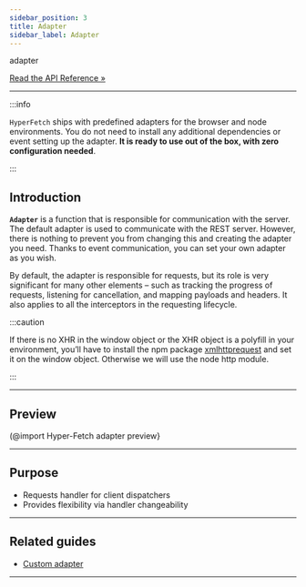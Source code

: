 ```yaml
---
sidebar_position: 3
title: Adapter
sidebar_label: Adapter
---
```


<div class="api-link">
  <div class="api-link-title">adapter</div>
  <div class="api-link-sub-title">

[Read the API Reference »](/api/Hyper-Fetch/Function/adapter.mdx)

  </div>
</div>

---

:::info

`HyperFetch` ships with predefined adapters for the browser and node environments. You do not need to install any
additional dependencies or event setting up the adapter. **It is ready to use out of the box, with zero configuration
needed**.

:::

## Introduction

**`Adapter`** is a function that is responsible for communication with the server. The default adapter is used to
communicate with the REST server. However, there is nothing to prevent you from changing this and creating the adapter
you need. Thanks to event communication, you can set your own adapter as you wish.

By default, the adapter is responsible for requests, but its role is very significant for many other elements – such as
tracking the progress of requests, listening for cancellation, and mapping payloads and headers. It also applies to all
the interceptors in the requesting lifecycle.

:::caution

If there is no XHR in the window object or the XHR object is a polyfill in your environment, you’ll have to install the
npm package [xmlhttprequest](https://www.npmjs.com/package/xmlhttprequest) and set it on the window object. Otherwise we
will use the node http module.

:::

---

## Preview

(@import Hyper-Fetch adapter preview}

---

## Purpose

- Requests handler for client dispatchers
- Provides flexibility via handler changeability

---

## Related guides

- [Custom adapter](/guides/02-advanced/custom-adapter.mdx)

---
